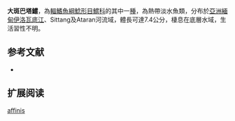 {{Speciesbox
| name = 大斑巴塔鱨
| image = 
| image_width = 250px
| image_caption = 
| status = DD
| status_system = IUCN3.1
| genus = Batasio
| species = affinis
| authority = [[Blyth|Blyth]], 1860
| synonyms = *''Macrones affinis '',Blyth, 1860
*''Macrones blythii'',Day, 1877
}}
'''大斑巴塔鱨'''，為[[輻鰭魚綱|輻鰭魚綱]][[鯰形目|鯰形目]][[鱨科|鱨科]]的其中一[[種|種]]，為熱帶淡水魚類，分布於[[亞洲|亞洲]][[緬甸|緬甸]][[伊洛瓦底江|伊洛瓦底江]]、Sittang及Ataran河流域，體長可達7.4公分，棲息在底層水域，生活習性不明。

==参考文献==
*{{FishBase_species|genus=Batasio|species=affinis|year=2015|month=3}}

== 扩展阅读 ==
{{refbegin}}
{{wikispecies-inline|Batasio affinis|大斑巴塔鱨}}
{{refend}}
{{Taxonbar|from=Q5541142}}

[[Category:巴塔鱨屬|affinis]]
